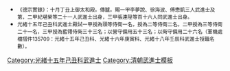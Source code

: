 {{Navbox
|name = 光緒十五年己丑科武殿試金榜
|title = 光緒十五年（[[1889年]]）己丑科武殿試金榜
|titlestyle = background-color:#FFD700;
|image =
|style = width:100%;text-align:center;
|groupstyle = text-align:center; background-color:#FFD700;
|liststyle = text-align:center;
|state = {{{state<includeonly>|collapsed</includeonly>}}}
|group1 = 第一甲<br>賜武進士及第<br>共3名
|list1 = '''[[李夢說]]''' - '''[[徐海波]]''' - '''[[傅懋凱]]'''

|group2 = 第二甲<br>賜武進士出身<br>共21名
|list2 = [[紀堪榮]] - [[鄧廷忠]] - [[榮厚 (光緒武進士)|榮　厚]] - [[趙國士]] - [[仝輔宸]] - [[謝定邦]] - [[祁以德]] - [[高成弼]] - [[林德鼇]] - [[郭鳳鳴]]<br>[[安振邦]] - [[張鴻喜]] - [[周振江]] - [[常先榮]] - [[姚朝英]] - [[劉竹書]] - [[盧葆勳]] - [[王麟彰]] - [[涂芳蘭]] - [[龔先第]]<br>[[王慶麟 (光緒武進士)|王慶麟]]

|group3 = 第三甲<br>賜同武進士出身<br>共116名
|list3 = [[張連陞]] - [[羅長林]] - [[唐國章]] - [[馬洪飛]] - [[姚承恩]] - [[許聯昌]] - [[馬錫藩]] - [[韓殿元]] - [[原殿鰲]] - [[尚德魁]]<br>[[高瑞雲]] - [[顧曾康]] - [[耿照秩]] - [[范憲武]] - [[張儒誠]] - [[趙其昌]] - [[周振鰲]] - [[高葆光]] - [[榮耀 (光緒武進士)|榮　耀]] - [[王治國 (光緒武進士)|王治國]]<br>[[黃占元]] - [[郭騰霄]] - [[林壽春]] - [[黃瑞祺]] - [[孫之沅]] - [[袁池清]] - [[李平西]] - [[史永祺]] - [[黎瑞綱]] - [[托金阿]]<br>[[武定國]] - [[趙錫祿]] - [[陳洪章]] - [[趙安邦]] - [[楊洪鈞]] - [[葆真|葆　真]] - [[馬廷芳]] - [[鍾之英]] - [[郭振清 (光緒武進士)|郭振清]] - [[張騰蛟]]<br>[[楊其貞]] - [[王兆朋]] - [[王澤 (光緒武進士)|王　澤]] - [[莊安荃]] - [[許琪|許　琪]] - [[楊志洪]] - [[徐安平]] - [[侯士奎]] - [[楊？田]] - [[施化麟]]<br>[[王見賓]] - [[區龍光]] - [[周楚卿]] - [[王國恩]] - [[桂芳 (光緒武進士)|桂　芳]] - [[張中元]] - [[李洪薦]] - [[聶登山]] - [[姚士恩]] - [[姚兆熊]]<br>[[岳俊高]] - [[黃紹瓊]] - [[陳析虞]] - [[劉斯榮]] - [[馮明德]] - [[楊潤生]] - [[趙花鳳]] - [[練星|練　星]] - [[郭曾嶺]] - [[鄭葆林]]<br>[[曹雲臣]] - [[洪殿魁]] - [[李添貴]] - [[趙春甲]] - [[溫東昇]] - [[程嵩高]] - [[謝瑞麟 (光緒武進士)|謝瑞麟]] - [[余登|余　登]] - [[朱達章]] - [[吳后坤|吳-{后}-坤]]<br>[[甯洪章]] - [[呂鳳主]] - [[郭銀河]] - [[黃天凱]] - [[陸鳳章]] - [[周厚志]] - [[萬人傑]] - [[李發春]] - [[張甫|張　甫]] - [[于定魁]]<br>[[向登熊]] - [[柯定三]] - [[況國太]] - [[劉化昆]] - [[歐陽松 (光緒武進士)|歐陽松]] - [[朱濤 (光緒武進士)|朱　濤]] - [[黃殿魁]] - [[婁彪|婁　彪]] - [[蕭明昆]] - [[劉國棟 (光緒武進士)|劉國棟]]<br>[[嚴登龍]] - [[蕭洪昌]] - [[李銘銘]] - [[王天佑 (光緒武進士)|王天佑]] - [[周鼎臣]] - [[馬朋程]] - [[陸恩爵]] - [[劉開甲]] - [[黃鵬飛]] - [[周樹森]]<br>[[王士林]] - [[王均 (光緒武進士)|王　均]] - [[陳希瑞]]

|belowstyle = text-align: center; background-color:#FFD700;
|below='''前一科：[[Template:光緒十二年丙戌科武殿試金榜|光緒十二年丙戌科]]　'''·'''　後一科：[[Template:光緒十六年庚寅恩科武殿試金榜|光緒十六年庚寅恩科]]'''<br>'''同科進士：[[Template:光緒十五年己丑科殿試金榜|光緒十五年己丑文科]]、[[Template:光緒十五年己丑科繙譯進士金榜|光緒十五年己丑繙譯科]]'''
}}
[[Category:光緒十五年己丑科武進士]]
<noinclude>
[[Category:光緒十五年己丑科武進士| ]]
[[Category:清朝武進士模板]]
*<small>《德宗實錄》：十月丁丑上御太和殿。傳臚。賜一甲李夢說、徐海波、傅懋凱三人武進士及第，二甲紀堪榮等二十一人武進士出身，三甲張連陞等百十六人同武進士出身。<br />
*光緒十五年己丑科武進士殿試一甲授為頭等侍衛一名，授為二等侍衛二名。二甲授為三等侍衛二十一名，三甲授為藍翎侍衛三十三名；以營守備用五十三名；以衛守備用二十六名（軍機處檔摺件135709：光緒十五年己丑科、光緒十六年庚寅科、光緒十八年壬辰科武進士授職名數）。</small></noinclude>